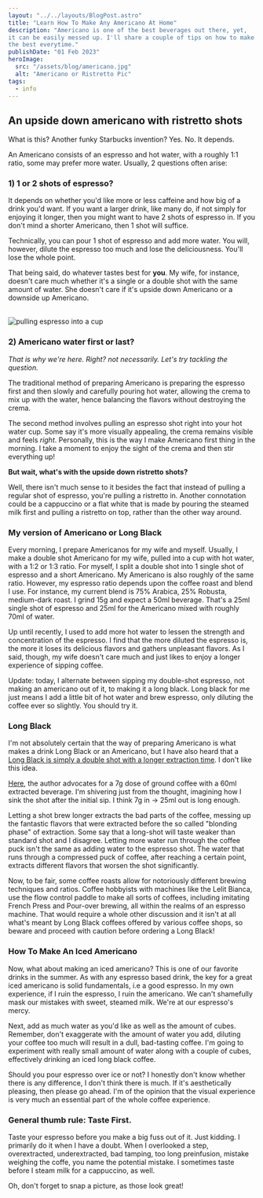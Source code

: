 ```yaml
---
layout: "../../layouts/BlogPost.astro"
title: "Learn How To Make Any Americano At Home"
description: "Americano is one of the best beverages out there, yet,
it can be easily messed up. I'll share a couple of tips on how to make
the best everytime."
publishDate: "01 Feb 2023"
heroImage:
  src: "/assets/blog/americano.jpg"
  alt: "Americano or Ristretto Pic"
tags:
  - info
---
```


## An upside down americano with ristretto shots

What is this? Another funky Starbucks invention? Yes. No. It depends.

An Americano consists of an espresso and hot water, with a roughly 1:1 ratio, some may prefer more water. Usually, 2 questions often arise:

### 1) 1 or 2 shots of espresso?
It depends on whether you'd like more or less caffeine and how big of a drink you'd want. If you want a larger drink, like many do, if not simply for enjoying it longer, then you might want to have 2 shots of espresso in. If you don't mind a shorter Americano, then 1 shot will suffice. 

Technically, you can pour 1 shot of espresso and add more water. You will, however, dilute the espresso too much and lose the deliciousness. You'll lose the whole point.

That being said, do whatever tastes best for **you**. My wife, for instance, doesn't care much whether it's a single or a double shot with the same amount of water. She doesn't care if it's upside down Americano or a downside up Americano.

<br />
<img class="product-image" src="/assets/blog/pulling-espresso.jpeg" alt="pulling espresso into a cup" />

### 2) Americano water first or last?

*That is why we're here. Right? not necessarily. Let's try tackling the question.*

The traditional method of preparing Americano is preparing the espresso first and then slowly and carefully pouring hot water, allowing the crema to mix up with the water, hence balancing the flavors without destroying the crema.

The second method involves pulling an espresso shot right into your hot water cup. Some say it's more visually appealing, the crema remains visible and feels *right*. Personally, this is the way I make Americano first thing in the morning. I take a moment to enjoy the sight of the crema and then stir everything up!

**But wait, what's with the upside down ristretto shots?**

Well, there isn't much sense to it besides the fact that instead of pulling a regular shot of espresso, you're pulling a ristretto in. Another connotation could be a cappuccino or a flat white that is made by pouring the steamed milk first and pulling a ristretto on top, rather than the other way around.

### My version of Americano or Long Black

Every morning, I prepare Americanos for my wife and myself. 
Usually, I make a double shot Americano for my wife, pulled into a cup with hot water, with a 1:2 or 1:3 ratio. 
For myself, I split a double shot into 1 single shot of espresso and a short Americano. My Americano is also roughly of the same ratio. However, my espresso ratio depends upon the coffee roast and blend I use. For instance, my current blend is 75% Arabica, 25% Robusta, medium-dark roast. I grind 15g and expect a 50ml beverage. That's a 25ml single shot of espresso and 25ml for the Americano mixed with roughly 70ml of water.

Up until recently, I used to add more hot water to lessen the strength and concentration of the espresso. 
I find that the more diluted the espresso is, the more it loses its delicious flavors and gathers unpleasant flavors. 
As I said, though, my wife doesn't care much and just likes to enjoy a longer experience of sipping coffee.

Update: today, I alternate between sipping my double-shot espresso, not making an americano out of it, to making it a long black. 
Long black for me just means I add a little bit of hot water and brew espresso, only 
diluting the coffee ever so slightly. You should try it.


### Long Black
I'm not absolutely certain that the way of preparing Americano is what makes a drink Long Black or an Americano, but I have also heard that a [Long Black is simply a double shot with a longer extraction time](https://elijahcoffee.com/upside-down-espresso-shot-by-starbucks/). I don't like this idea. 

[Here](https://tangycoffee.com/lungo-recipe/), the author advocates for a 7g dose of ground coffee with a 60ml extracted beverage. I'm shivering just from the thought, imagining how I sink the shot after the initial sip. I think 7g in -> 25ml out is long enough.

Letting a shot brew longer extracts the bad parts of the coffee, messing up the fantastic flavors that were extracted before the so called "blonding phase" of extraction. Some say that a long-shot will taste weaker than standard shot and I disagree. Letting more water run through the coffee puck isn't the same as adding water to the espresso shot. The water that runs through a compressed puck of coffee, after reaching a certain point, extracts different flavors that worsen the shot significantly.

Now, to be fair, some coffee roasts allow for notoriously different brewing techniques and ratios. Coffee hobbyists with machines like the Lelit Bianca, use the flow control paddle to make all sorts of coffees, including imitating French Press and Pour-over brewing, all within the realms of an espresso machine. That would require a whole other discussion and it isn't at all what's meant by Long Black coffees offered by various coffee shops, so beware and proceed with caution before ordering a Long Black!

### How To Make An Iced Americano

Now, what about making an iced americano? This is one of our favorite drinks in the summer. As with any espresso based drink, the key for a great
iced americano is solid fundamentals, i.e a good espresso. In my own experience, if I ruin the espresso, I ruin the americano.
We can't shamefully mask our mistakes with sweet, steamed milk. We're at our espresso's mercy.

Next, add as much water as you'd like as well as the amount of cubes. Remember, don't exaggerate with the amount of water you add, diluting your coffee too much will
result in a dull, bad-tasting coffee. I'm going to experiment with really small amount of water along with a couple of cubes, effectively drinking an iced long black coffee.

Should you pour espresso over ice or not? I honestly don't know whether there is any difference, I don't think there is much. If it's aesthetically
pleasing, then please go ahead. I'm of the opinion that the visual experience is very much an essential part of the whole coffee experience.

### General thumb rule: Taste First.
Taste your espresso before you make a big fuss out of it. Just kidding. I primarily do it when I have a doubt. 
When I overlooked a step, overextracted, underextracted, bad tamping, too long preinfusion, mistake weighing the coffe, you name the potential mistake.
I sometimes taste before I steam milk for a cappuccino, as well.

Oh, don't forget to snap a picture, as those look great!
